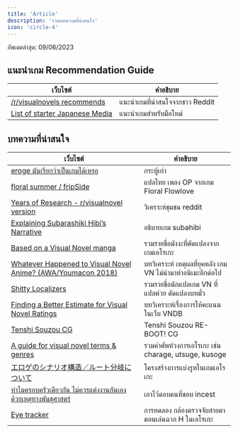 ```yaml
---
title: 'Article'
description: 'รวมบทความที่น่าสนใจ'
icon: 'circle-4'
---
```


<Note>อัพเดตล่าสุด: 09/06/2023</Note>


## แนะนำเกม Recommendation Guide

| **เว็บไซต์** | **คำอธิบาย** |
|-----------|---------|
| [/r/visualnovels recommends](https://i.imgur.com/AtfhUOI.jpg) | แนะนำเกมที่น่าสนใจจากชาว Reddit |
| [List of starter Japanese Media](https://docs.google.com/document/d/1KnyyDt7jimEz-dgeMSKymRaT2r3QKBPm9AzqZ6oUWAs/pub#id.cwlxotz70k6z) | แนะนำเกมสำหรับมือใหม่ |


## บทความที่น่าสนใจ

| **เว็บไซต์** | **คำอธิบาย** |
|-----------|---------|
| [eroge มันเรียกว่าเป็นเกมได้เหรอ](https://forum.overclockzone.com/forums/forum/game-forums/game-talk/562545) | กระทู้เก่า |
| [floral summer / fripSide](https://kizunatranslator.blogspot.com/2016/10/floral-summer-fripside.html) | แปลไทย เพลง OP จากเกม Floral Flowlove |
| [Years of Research - r/visualnovel version](https://pastebin.com/2dyJ1BsZ) | วิเคราะห์ชุมชน reddit |
| [Explaining Subarashiki Hibi’s Narrative](https://soratosekai.wordpress.com/2017/09/13/subahibi-narrative) | อธิบายเกม subahibi |
| [Based on a Visual Novel manga](https://www.anime-planet.com/manga/tags/based-on-a-visual-novel?page=1) | รวมรายชื่อมังงะที่ดัดแปลงจากเกมเอโรเกะ |
| [Whatever Happened to Visual Novel Anime? (AWA/Youmacon 2018)](https://www.slideshare.net/invalidname/whatever-happened-to-visual-novel-anime-awayoumacon-2018) | บทวิเคราะห์ เหตุผลที่ยุคหลัง เกม VN ไม่นำมาทำอนิเมะอีกต่อไป  |
| [Shitty Localizers](https://varishangout.com/index.php?threads/shitty-localizers-general.553) | รวมรายชื่อนักแปลเกม VN ที่แปลห่วย ดัดแปลงบทมั่ว |
| [Finding a Better Estimate for Visual Novel Ratings](https://mercurialtapestry.net/2023/05/08/finding-a-better-estimate-for-visual-novel-ratings) | บทวิเคราะห์เรื่องการให้คะแนนในเว็บ VNDB |
| [Tenshi Souzou CG](https://mega.nz/folder/Ba5XUIzb#PnGiHcC1KGj0S8SPAiL65w) | Tenshi Souzou RE-BOOT! CG |
| [A guide for visual novel terms & genres](https://sweetmonia.com/The-Lost-Konpeitos/a-guide-for-visual-novel-terms-genres-charage-moege-plotege-chuunige-ichaicha-kamige-kusoge-nakige-utsuge-eroge-nukige-lolige) | รวมคำศัพท์วงการเอโรเกะ เช่น charage, utsuge, kusoge |
| [エロゲのシナリオ構造／ルート分岐について](https://www.ima-ero.com/lecture/scenario-structure) | โครงสร้างการแบ่งรูทในเกมเอโรเกะ |
| [ทำไมครอบครัวเดียวกัน ไม่ควรแต่งงานกันเอง ด้วยเหตุทางพันธุศาสตร์](https://arnondora.in.th/why-inbreeding-is-not-okay) | เอาไว้ตอบคนที่ชอบ incest |
| [Eye tracker](http://strangelet.hatenablog.jp/entry/2014/03/26/205039) | การทดลอง กล้องตรวจจับสายตาตอนเล่นฉาก H ในเอโรเกะ |